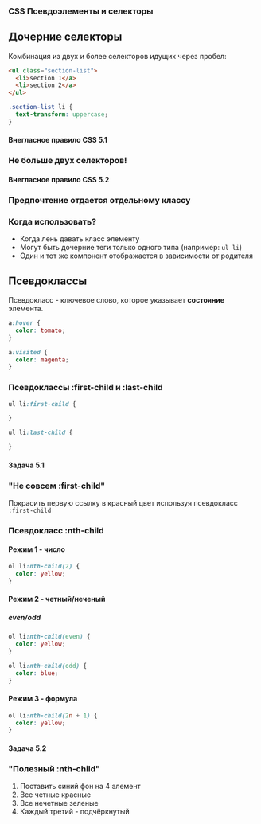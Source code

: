 

<section
  data-background={background}
  data-background-size="cover"
  data-background-position="top left"
  data-background-opacity={0.1}
>
<section>

# CSS Псевдоэлементы и селекторы

</section>
</section>
<section>
<section>

## Дочерние селекторы

Комбинация из двух и более селекторов идущих через пробел:

```html
<ul class="section-list">
  <li>section 1</a>
  <li>section 2</a>
</ul>
```

```css
.section-list li {
  text-transform: uppercase;
}
```

</section>
<section>

#### Внегласное правило CSS 5.1
### Не больше двух селекторов!

</section>
<section>

#### Внегласное правило CSS 5.2
### Предпочтение отдается отдельному классу

</section>
<section>

### Когда использовать?

- Когда лень давать класс элементу
- Могут быть дочерние теги только одного типа (например: `ul li`)
- Один и тот же компонент отображается в зависимости от родителя 

</section>
</section>
<section>
<section>

## Псевдоклассы

</section>
<section>

Псевдокласс - ключевое слово, которое указывает **состояние** элемента. 

```css
a:hover {
  color: tomato;
}

a:visited {
  color: magenta;
}
```

</section>
<section>

### Псевдоклассы :first-child и :last-child

```css
ul li:first-child {

}

ul li:last-child {

}
```

</section>
<section>

#### Задача 5.1
### "Не совсем :first-child"
Покрасить первую ссылку в красный цвет используя псевдокласс `:first-child`

</section>
<section>

<RevealCssEditor css3="/* пиши сюда CSS */" html={html51} />

</section>
</section>
<section>
<section>

### Псевдокласс :nth-child

</section>
<section>

#### Режим 1 - число

```css
ol li:nth-child(2) {
  color: yellow;
}
```

</section>
<section>

#### Режим 2 - четный/неченый
##### even/odd

```css
ol li:nth-child(even) {
  color: yellow;
}

ol li:nth-child(odd) {
  color: blue;
}
```

</section>
<section>

#### Режим 3 - формула

```css
ol li:nth-child(2n + 1) {
  color: yellow;
}
```

</section>
<section>

#### Задача 5.2
### "Полезный :nth-child"

1. Поставить синий фон на 4 элемент
2. Все четные красные
3. Все нечетные зеленые
4. Каждый третий - подчёркнутый

</section>
<section>
  <RevealCssEditor css3="/* пиши сюда CSS */" html={html52} />
</section>
</section>